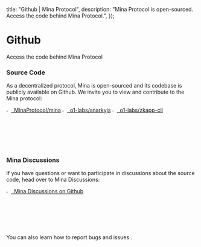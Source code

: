   title: "Github | Mina Protocol",
  description:
    "Mina Protocol is open-sourced. Access the code behind Mina Protocol.",
});

# Github

Access the code behind Mina Protocol

### Source Code

As a decentralized protocol, Mina is open-sourced and its codebase is publicly available on Github. We invite you to view and contribute to the Mina protocol:

[<img src="/static/img/docs-images/Github64.png" alt="Github logo" width="2.5%"/> &nbsp;MinaProtocol/mina](https://github.com/MinaProtocol/mina)
[<img src="/static/img/docs-images/Github64.png" alt="Github logo" width="2.5%"/> &nbsp;o1-labs/snarkyjs](https://github.com/o1-labs/snarkyjs)
[<img src="/static/img/docs-images/Github64.png" alt="Github logo" width="2.5%"/> &nbsp;o1-labs/zkapp-cli](https://github.com/o1-labs/zkapp-cli)

### Mina Discussions

If you have questions or want to participate in discussions about the source code, head over to Mina Discussions:

[<img src="/static/img/docs-images/Github64.png" alt="Github logo" width="2.5%"/> &nbsp;Mina Discussions on Github](https://github.com/MinaProtocol/mina/discussions)

You can also learn how to report bugs and issues <DocLink copy="on this page" url="/participate/reporting" />.
